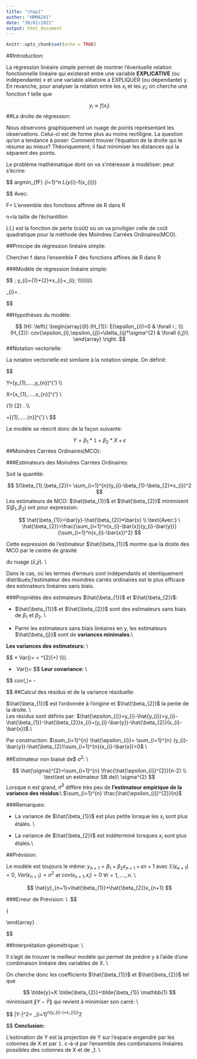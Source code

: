 ---
title: "chap1"
author: "HMMA201"
date: "30/01/2021"
output: html_document
---

```{r setup, include=FALSE}
knitr::opts_chunk$set(echo = TRUE)
```

##Introduction:


La régression linéaire simple permet de montrer l'éventuelle relation fonctionnelle linéaire qui existerait entre une variable **EXPLICATIVE** (ou indépendante) x et une variable aléatoire à EXPLIQUER (ou dépendante) y. En revanche, pour analyser la relation entre les $x_{i}$ et les $y_{i}$; on cherche une fonction f telle que

 $$
 y_{i} \approx f(x_{i})
 $$ 
##La droite de régression:
 
 Nous observons graphiquement un nuage de points représentant les observations. Celui-ci est de forme plus au moins rectiligne. La question qu'on a tendance à poser: Comment trouver l'équation de la droite qui le résume au mieux? Théoriquement; il faut minimiser les distances qui la séparent des points. 

  Le problème mathématique dont on va s'intéresser à modéliser: peut s'écrire:

$$
 argmin_{f\in F} \sum_{i=1}^n L(y_{i}-f(x_{i}))

$$
Avec:

F= L'ensemble des fonctions affinne de R dans R
 
n=la taille de l'échantillon
 
L(.) est la fonction de perte (coût) où on va priviligier celle de coût quadratique pour la méthode des Moindres Carrées Ordinaires(MCO).

##Principe de régression linéaire simple:

Chercher f dans l'ensemble F des fonctions affines de R dans R

###Modèle de régression linéaire simple:

$$
\forall{i \in (1,....,n)}; y_{i}=\beta_{1}+\beta_{2}*x_{i}+\epsilon_{i}; \\\\\\\\\\\\\\\\\\

 \epsilon_{i}= \text{les erreurs}. 

$$

##Hypothèses du modèle:

$$ 
(H): \left\{
              \begin{array}{ll}
              (H_{1}): E(\epsilon_{i})=0 & \forall i ; \\\
               (H_{2}): cov(\epsilon_{i},\epsilon_{j})=\delta_{ij}*\sigma^{2} & \forall (i,j)\\
              \end{array}
        \right.      
$$
##Notation vectorielle:

La notaton vectorielle est similaire à la notation simple. On définit: 

$$

Y=[y_{1},....,y_{n}]^{'} \text{est aléatoire de dimension n.}\\\\\
    
    
X=[x_{1},.....x_{n}]^{'} \text{est non aléatoire de dimension n.}\\\ 
    
    
\beta_{1} \text{et} \beta_{2}\ \text{sont des coefficients non aléatoire}. \\\\
    
    
\epsilon=[\epsilon_{1},.....\epsilon_{n}]^{'} \text{est aléatoire de dimension n.} \\
$$

    
Le modèle se réecrit donc de la façon suivante: 

$$
Y=\beta_{1}*\mathbb{1}+\beta_{2}*X+\epsilon
$$ 
##Moindres Carrées Ordinaires(MCO):

###Estimateurs des Moindres Carrées Ordinaires: 

Soit la quantité:

$$
S(\beta_{1},\beta_{2})= \sum_{i=1}^{n}(y_{i}-\beta_{1}-\beta_{2}*x_{i})^2
$$
Les estimateurs de MCO: 
$\hat{beta_{1}}$ et $\hat{\beta_{2}}$ minimisent $S(\beta_{1},\beta_{2})$ ont pour expression:

$$
\hat{\beta_{1}}=\bar{y}-\hat{\beta_{2}}*\bar{x} \\
\text{Avec:} \ \hat{\beta_{2}}=\frac{\sum_{i=1}^n(x_{i}-\bar{x})(y_{i}-\bar{y})}{\sum_{i=1}^n(x_{i}-\bar{x})^2}
$$


Cette expression de l'estimateur $\hat{\beta_{1}}$ montre que la droite des MCO par le centre de gravité 

du nuage ($\bar{x}$,$\bar{y}$). \\

Dans le cas, où les termes d'erreurs sont indépendants et identiquement distribués;l'estimateur des moindres carrés ordinaires est le plus efficace des estimateurs linéaires sans biais.  

###Propriétés des estimateurs $\hat{\beta_{1}}$ et $\hat{\beta_{2}}$: 

 * $\hat{\beta_{1}}$ et $\hat{\beta_{2}}$ sont des estimateurs sans biais de $\beta_{1}$ et $\beta_{2}$. \\
 
 * Parmi les estimateurs sans biais linéaires en y, les estimateurs $\hat{\beta_{j}}$ sont de **variances minimales**.\\\
 
 **Les variances des estimateurs:** \\
 
$$
*\ Var(\hat{\beta_{1}})= \frac{\sigma^{2}\sum_{i=1}^{n}x_{i}^{2}}{n\sum _{i=1}^{n}(x_{i}-\bar{x})^2}= \sigma^{2}(\frac{1}{n}+\frac{\bar{x}^2}{n\sum _{i=1}^{n}(x_{i}-\bar{x})^2}) \\\\\\\\

* \ Var(\hat{\beta_{2}})= \frac{\sigma^{2}}{\sum _{i=1}^{n}(x_{i}-\bar{x})^2}
$$ 
**Leur covariance**: \\ 

$$
cov(\hat{\beta_{1}},\hat{\beta_{2}})= -\frac{\sigma^{2}\bar{x}^{2}}{\sum _{i=1}^{n}(x_{i}-\bar{x})^2}

$$
##Calcul des résidus et de la variance résiduelle: 

$\hat{\beta_{1}}$ est l'ordonnée à l'origine et $\hat{\beta_{2}}$ la pente de la droite. \\\
Les résidus sont définis par: $\hat{\epsilon_{i}}=y_{i}-\hat{y_{i}}=y_{i}-\hat{\beta_{1}}-\hat{\beta_{2}}x_{i}=(y_{i}-\bar{y})-\hat{\beta_{2}}(x_{i}-\bar{x})$.\\\

Par construction: $\sum_{i=1}^{n} \hat{\epsilon_{i}}= \sum_{i=1}^{n} (y_{i}-\bar{y})-\hat{\beta_{2}}\sum_{i=1}^{n}(x_{i}-\bar{x})=0$ \\

##Estimateur non biaisé de$ $\sigma^{2}$: \\ 

$$
\hat{\sigma}^{2}=\sum_{i=1}^{n} \frac{\hat{\epsilon_{i}}^{2}}{n-2} \\
\text{est un estimateur SB de}\ \sigma^{2}
$$
Lorsque n est grand, $\hat{\sigma}^{2}$ diffère très peu de **l'estimateur empirique de la variance des résidus**:\\ $\sum_{i=1}^{n} \frac{\hat{\epsilon_{i}}^{2}}{n}$


###Remarques:

* La variance de $\hat{\beta_{1}}$ est plus petite lorsque les $x_{i}$ sont plus étalés. \\\

* La variance de $\hat{\beta_{2}}$ est indéterminé lorsques $x_{i}$ sont plus étalés.\\\

##Prévision: 

Le modèle est toujours le même: $y_{n+1}=\beta_{1}+\beta_{2}x_{n+1}+\epsilon{n+1}$ avec $\mathbb{E}(\epsilon_{n+1})=0$, $Var(\epsilon_{n+1})=\sigma^{2}$ et $cov(\epsilon_{n+1},\epsilon_{i})=0$ $\forall i=1,....,n$. \\

$$
\hat{y}_{n+1}=\hat{\beta_{1}}+\hat{\beta_{2}}x_{n+1}
$$

###Erreur de Prévision: \\\ 
$$

\left\{
       \begin{array}{ll}
        \mathbb{E}(\hat{\epsilon}_{n+1})=0 \\\
        Var(\hat{\epsilon}_{n+1})= \sigma^{2}(1+\frac{1}{n}+\frac{(x_{n+1}-\bar{x})^{2})}{\sum_{i=1}^{n}(x_{i}-\bar{x})^2})
        
        \end{array} 
\right.


$$

##Interprétation géométrique: \\

Il s'agit de trouver le meilleur modèle qui permet de prédire y à l'aide d'une combinaison linéaire des variables de X. \\

On cherche donc les coefficients $\hat{\beta_{1}}$ et $\hat{\beta_{2}}$ tel que 

$$
\tilde{y}=X \tilde{\beta_{2}}+\tilde{\beta_{1}} \mathbb{1}
$$ 
minimisant $\|Y-\tilde{Y}\|$ qui revient à minimiser son carré: \\

$$
\|Y-\tilde{Y}\|^2= \sum_{i=1}^n(y_{i}-(\tilde{\beta_{1}}+\tilde{\beta_{2}}x_{i}))^2

$$
**Conclusion:** 

L'estimation de Y est la projection de Y sur l'espace engendré par les colonnes de X et par $\mathbb{1}$. c-à-d par l'ensemble des combinaisons linéaires possibles des colonnes de X et de $\mathbb_{1}$. \\\




